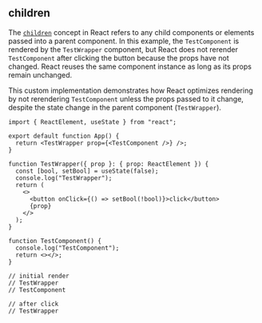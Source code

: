 
## children

The [`children`](https://react.dev/learn/passing-props-to-a-component#passing-jsx-as-children) concept in React
refers to any child components or elements passed into a parent component. In this example, the `TestComponent`
is rendered by the `TestWrapper` component, but React does not rerender `TestComponent` after clicking the button
because the props have not changed. React reuses the same component instance as long as its props remain unchanged.

This custom implementation demonstrates how React optimizes rendering by not rerendering `TestComponent` unless the
props passed to it change, despite the state change in the parent component (`TestWrapper`).

```tsx filename="children" copy
import { ReactElement, useState } from "react";

export default function App() {
  return <TestWrapper prop={<TestComponent />} />;
}

function TestWrapper({ prop }: { prop: ReactElement }) {
  const [bool, setBool] = useState(false);
  console.log("TestWrapper");
  return (
    <>
      <button onClick={() => setBool(!bool)}>click</button>
      {prop}
    </>
  );
}

function TestComponent() {
  console.log("TestComponent");
  return <></>;
}

// initial render
// TestWrapper
// TestComponent

// after click
// TestWrapper
```
